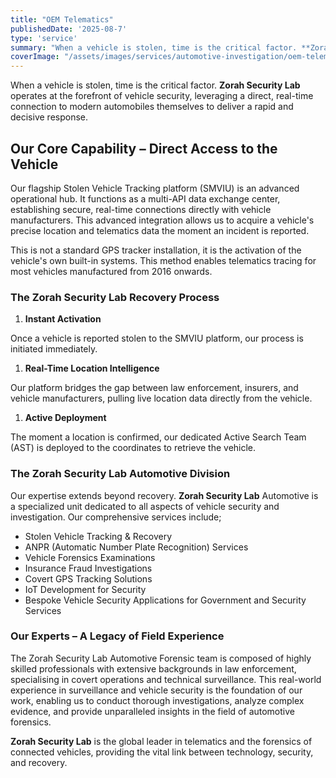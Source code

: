 ```yaml
---
title: "OEM Telematics"
publishedDate: '2025-08-7'
type: 'service'
summary: "When a vehicle is stolen, time is the critical factor. **Zorah Security Lab** operates at the forefront of vehicle security, leveraging a direct, real-time connection to modern automobiles themselves to deliver a rapid and decisive response."
coverImage: "/assets/images/services/automotive-investigation/oem-telematics-cover-img.avif"
---
```


When a vehicle is stolen, time is the critical factor. **Zorah Security Lab** operates at the forefront of vehicle security, leveraging a direct, real-time connection to modern automobiles themselves to deliver a rapid and decisive response.

## Our Core Capability – Direct Access to the Vehicle

Our flagship Stolen Vehicle Tracking platform (SMVIU) is an advanced operational hub. It functions as a multi-API data exchange center, establishing secure, real-time connections directly with vehicle manufacturers. This advanced integration allows us to acquire a vehicle's precise location and telematics data the moment an incident is reported.

This is not a standard GPS tracker installation, it is the activation of the vehicle's own built-in systems. This method enables telematics tracing for most vehicles manufactured from 2016 onwards.

### The Zorah Security Lab Recovery Process

1. **Instant     Activation**

Once a vehicle is reported stolen to the SMVIU platform, our process is initiated immediately.

 

1. **Real-Time     Location Intelligence**

Our platform bridges the gap between law enforcement, insurers, and vehicle manufacturers, pulling live location data directly from the vehicle.

 

1. **Active     Deployment**

The moment a location is confirmed, our dedicated Active Search Team (AST) is deployed to the coordinates to retrieve the vehicle.

### The Zorah Security Lab Automotive Division

Our expertise extends beyond recovery. **Zorah Security Lab** Automotive is a specialized unit dedicated to all aspects of vehicle security and investigation. Our comprehensive services include;

- Stolen     Vehicle Tracking & Recovery
- ANPR     (Automatic Number Plate Recognition) Services
- Vehicle     Forensics Examinations
- Insurance     Fraud Investigations
- Covert     GPS Tracking Solutions
- IoT     Development for Security
- Bespoke     Vehicle Security Applications for Government and Security Services

### Our Experts – A Legacy of Field Experience

The Zorah Security Lab Automotive Forensic team is composed of highly skilled professionals with extensive backgrounds in law enforcement, specialising in covert operations and technical surveillance. This real-world experience in surveillance and vehicle security is the foundation of our work, enabling us to conduct thorough investigations, analyze complex evidence, and provide unparalleled insights in the field of automotive forensics.

**Zorah Security Lab** is the global leader in telematics and the forensics of connected vehicles, providing the vital link between technology, security, and recovery.